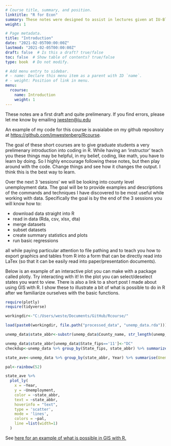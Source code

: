 ```yaml
---
# Course title, summary, and position.
linktitle: "R for Econ"
summary: These notes were designed to assist in lectures given at IU-Bloomington for graduate students. The goal of the lectures and notes are to give graduate students a very prelimenary introduction into coding/working with data in R. Lectures given Spring 2021.
weight: 1

# Page metadata.
title: "Introduction"
date: "2021-02-05T00:00:00Z"
lastmod: "2021-02-05T00:00:00Z"
draft: false  # Is this a draft? true/false
toc: false  # Show table of contents? true/false
type: book  # Do not modify.

# Add menu entry to sidebar.
# - name: Declare this menu item as a parent with ID `name`.
# - weight: Position of link in menu.
menu: 
  rcourse:
    name: Introduction
    weight: 1
---
```


These notes are a first draft and quite prelimenary. If you find errors, please let me know by emailing <jwesten@iu.edu>

An example of my code for this course is avaialabe on my github repository at <https://github.com/jmwestenberg/Rcourse>.

The goal of these short courses are to give graduate students a very prelimenary introduction into coding in R. While having an 'instructor' teach you these things may be helpful, in my belief, coding, like math, you have to learn by doing. So I highly encourage following these notes, but then play around with the code. Change things and see how it changes the output. I think this is the best way to learn.

Over the next 3 'sessions' we will be looking into county level unemployment data. The goal will be to provide examples and descriptions of the commands and techniques I have discovered to be most useful while working with data. Specifically the goal is by the end of the 3 sessions you will know how to:

- download data straight into R
- read in data (Rda, csv, xlsx, dta)
- merge datasets
- subset datasets
- create summary statistics and plots
- run basic regressions 

all while paying particular attention to file pathing and to teach you how to export graphics and tables from R into a form that can be directly read into LaTex (so that it can be easily read into paper/presentation documents).

Below is an example of an interactive plot you can make with a package called plotly. Try interacting with it! In the plot you can select/deselect states you want to view. There is also a link to a short post I made about using GIS with R. I show these to illustrate a bit of what is possible to do in R after we familiarize ourselves with the basic functions.

```r
require(plotly)
require(tidyverse)

workingdir<-"C:/Users/weste/Documents/GitHub/Rcourse/"

load(paste0(workingdir, file.path("processed_data", "unemp_data.rda")))

unemp_data$state_abbr<-substr(unemp_data$County_name, str_length(unemp_data$County_name)-1, str_length(unemp_data$County_name))

unemp_data$state_abbr[unemp_data$State_fips=='11']<-"DC"
checkdup<-unemp_data %>% group_by(State_fips, state_abbr) %>% summarize(ave=mean(Unemp_rate))

state_ave<-unemp_data %>% group_by(state_abbr, Year) %>% summarise(Unemployment=sum(Unemployed)/sum(Labor_force))

pal<-rainbow(52)
```

```r
state_ave %>%
  plot_ly(
    x = ~Year,
    y = ~Unemployment,
    color = ~state_abbr,
    text = ~state_abbr,
    hoverinfo = "text",
    type = 'scatter',
    mode = 'lines',
    colors = ~pal,
    line =list(width=1)
  )

```

See [here for an example of what is possible in GIS with R.](https://jmwestenberg.github.io/post/mapping-with-leaflet/)